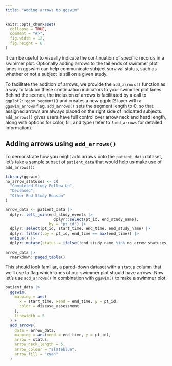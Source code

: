 ```yaml
---
title: "Adding arrows to ggswim"
---
```


```r
knitr::opts_chunk$set(
  collapse = TRUE,
  comment = "#>",
  fig.width = 12,
  fig.height = 6
)
```

It can be useful to visually indicate the continuation of specific records in a swimmer plot. Optionally adding arrows to the tail ends of swimmer plot lanes in ggswim can help communicate subject survival status, such as whether or not a subject is still on a given study.

To facilitate the addition of arrows, we provide the `add_arrows()` function as a way to tack on these continuation indicators to your swimmer plot lanes. Behind the scenes, the inclusion of arrows is facilitated by a call to `ggplot2::geom_segment()` and creates a new ggplot2 layer with a `ggswim_arrows` flag. `add_arrows()` sets the segment length to 0, so that assigned arrows are always placed on the right side of indicated subjects. `add_arrows()` gives users have full control over arrow neck and head length, along with options for color, fill, and type (refer to `?add_arrows` for detailed information).

## Adding arrows using `add_arrows()`

To demonstrate how you might add arrows onto the `patient_data` dataset, let's take a sample subset of `patient_data` that would help us make use of `add_arrows()`:

```r
library(ggswim)
no_arrow_statuses <- c(
  "Completed Study Follow-Up",
  "Deceased",
  "Other End Study Reason"
)

arrow_data <- patient_data |>
  dplyr::left_join(end_study_events |>
                     dplyr::select(pt_id, end_study_name),
                   by = "pt_id") |>
  dplyr::select(pt_id, start_time, end_time, end_study_name) |>
  dplyr::filter(.by = pt_id, end_time == max(end_time)) |>
  unique() |>
  dplyr::mutate(status = ifelse(!end_study_name %in% no_arrow_statuses, TRUE, FALSE))
```

```r
arrow_data |> 
  rmarkdown::paged_table()
```

This should look familiar, a pared-down dataset with a `status` column that we'll use to flag which lanes of our swimmer plot should have arrows. Now let's use `add_arrows()` in combination with `ggswim()` to make a swimmer plot:

```r
patient_data |>
  ggswim(
    mapping = aes(
      x = start_time, xend = end_time, y = pt_id,
      color = disease_assessment
    ),
    linewidth = 5
  ) +
  add_arrows(
    data = arrow_data,
    mapping = aes(xend = end_time, y = pt_id),
    arrow = status,
    arrow_neck_length = 5,
    arrow_colour = "slateblue",
    arrow_fill = "cyan"
  )
```
